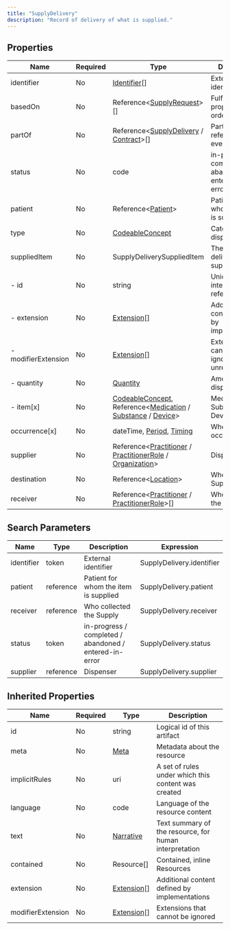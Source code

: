 ```yaml
---
title: "SupplyDelivery"
description: "Record of delivery of what is supplied."
---
```


## Properties

| Name                | Required | Type                                                                                                                                                                                                                                       | Description                                            |
| ------------------- | -------- | ------------------------------------------------------------------------------------------------------------------------------------------------------------------------------------------------------------------------------------------ | ------------------------------------------------------ |
| identifier          | No       | [Identifier](/medical-api/fhir/data-types/identifier)[]                                                                                                                                                                                    | External identifier                                    |
| basedOn             | No       | Reference&lt;[SupplyRequest](/medical-api/fhir/resources/supplyrequest)&gt;[]                                                                                                                                                              | Fulfills plan, proposal or order                       |
| partOf              | No       | Reference&lt;[SupplyDelivery](/medical-api/fhir/resources/supplydelivery) / [Contract](/medical-api/fhir/resources/contract)&gt;[]                                                                                                         | Part of referenced event                               |
| status              | No       | code                                                                                                                                                                                                                                       | in-progress / completed / abandoned / entered-in-error |
| patient             | No       | Reference&lt;[Patient](/medical-api/fhir/resources/patient)&gt;                                                                                                                                                                            | Patient for whom the item is supplied                  |
| type                | No       | [CodeableConcept](/medical-api/fhir/data-types/codeableconcept)                                                                                                                                                                            | Category of dispense event                             |
| suppliedItem        | No       | SupplyDeliverySuppliedItem                                                                                                                                                                                                                 | The item that is delivered or supplied                 |
| - id                | No       | string                                                                                                                                                                                                                                     | Unique id for inter-element referencing                |
| - extension         | No       | [Extension](/medical-api/fhir/data-types/extension)[]                                                                                                                                                                                      | Additional content defined by implementations          |
| - modifierExtension | No       | [Extension](/medical-api/fhir/data-types/extension)[]                                                                                                                                                                                      | Extensions that cannot be ignored even if unrecognized |
| - quantity          | No       | [Quantity](/medical-api/fhir/data-types/quantity)                                                                                                                                                                                          | Amount dispensed                                       |
| - item[x]           | No       | [CodeableConcept](/medical-api/fhir/data-types/codeableconcept), Reference&lt;[Medication](/medical-api/fhir/resources/medication) / [Substance](/medical-api/fhir/resources/substance) / [Device](/medical-api/fhir/resources/device)&gt; | Medication, Substance, or Device supplied              |
| occurrence[x]       | No       | dateTime, [Period](/medical-api/fhir/data-types/period), [Timing](/medical-api/fhir/data-types/timing)                                                                                                                                     | When event occurred                                    |
| supplier            | No       | Reference&lt;[Practitioner](/medical-api/fhir/resources/practitioner) / [PractitionerRole](/medical-api/fhir/resources/practitionerrole) / [Organization](/medical-api/fhir/resources/organization)&gt;                                    | Dispenser                                              |
| destination         | No       | Reference&lt;[Location](/medical-api/fhir/resources/location)&gt;                                                                                                                                                                          | Where the Supply was sent                              |
| receiver            | No       | Reference&lt;[Practitioner](/medical-api/fhir/resources/practitioner) / [PractitionerRole](/medical-api/fhir/resources/practitionerrole)&gt;[]                                                                                             | Who collected the Supply                               |

## Search Parameters

| Name       | Type      | Description                                            | Expression                |
| ---------- | --------- | ------------------------------------------------------ | ------------------------- |
| identifier | token     | External identifier                                    | SupplyDelivery.identifier |
| patient    | reference | Patient for whom the item is supplied                  | SupplyDelivery.patient    |
| receiver   | reference | Who collected the Supply                               | SupplyDelivery.receiver   |
| status     | token     | in-progress / completed / abandoned / entered-in-error | SupplyDelivery.status     |
| supplier   | reference | Dispenser                                              | SupplyDelivery.supplier   |

## Inherited Properties

| Name              | Required | Type                                                  | Description                                            |
| ----------------- | -------- | ----------------------------------------------------- | ------------------------------------------------------ |
| id                | No       | string                                                | Logical id of this artifact                            |
| meta              | No       | [Meta](/medical-api/fhir/data-types/meta)             | Metadata about the resource                            |
| implicitRules     | No       | uri                                                   | A set of rules under which this content was created    |
| language          | No       | code                                                  | Language of the resource content                       |
| text              | No       | [Narrative](/medical-api/fhir/data-types/narrative)   | Text summary of the resource, for human interpretation |
| contained         | No       | Resource[]                                            | Contained, inline Resources                            |
| extension         | No       | [Extension](/medical-api/fhir/data-types/extension)[] | Additional content defined by implementations          |
| modifierExtension | No       | [Extension](/medical-api/fhir/data-types/extension)[] | Extensions that cannot be ignored                      |
